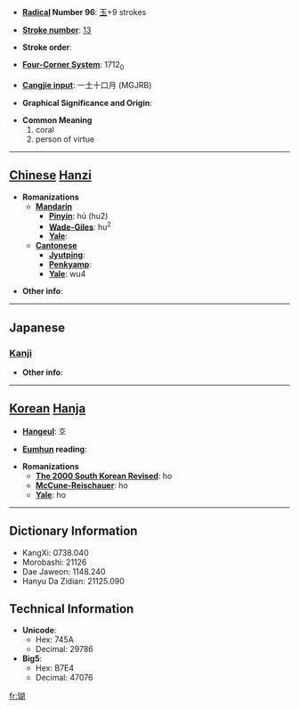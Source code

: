 * '''[[Wiktionary:Chinese radical index| Radical]] Number 96''': [[Wiktionary:Chinese radical index 玉|玉]]+9 strokes

* '''[[Wiktionary:Chinese total strokes index|Stroke number]]''': [[Wiktionary:Chinese total strokes index 13|13]]

* '''Stroke order''': 

* '''[[Wiktionary:Chinese four corner index|Four-Corner System]]''': 1712<sub>0</sub>

* '''[[Wiktionary:Chinese Cangjie index|Cangjie input]]''': 一土十口月 (MGJRB)

* '''Graphical Significance and Origin''': 

* '''Common Meaning'''
*#coral
*# person of virtue


----

== [[Chinese]] [[Hanzi]] ==

* '''Romanizations'''
** '''[[Mandarin]]'''
*** '''[[Pinyin]]''': hú (hu2)
*** '''[[Wade-Giles]]''': hu<sup>2</sup>
*** '''[[Yale]]''': 
** '''[[Cantonese]]'''
*** '''[[Jyutping]]''':
*** '''[[Penkyamp]]''': 
*** '''[[Yale]]''': wu4

* '''Other info''': 

----

==Japanese==
===[[Kanji]]===
{{kanji|on readings=[[こ]] (ko), [[ご]] (go)|kun readings=}}

* '''Other info''':  

----

== [[Korean]] [[Hanja]] ==

* '''[[Hangeul]]''': 호

* '''[[Eumhun]] reading''': 

* '''Romanizations'''
** '''[[The 2000 South Korean Revised Romanization|The 2000 South Korean Revised]]''': ho
** '''[[McCune-Reischauer]]''': ho
** '''[[Yale]]''': ho

----

== Dictionary Information ==

* KangXi: 0738.040
* Morobashi: 21126
* Dae Jaweon: 1148.240
* Hanyu Da Zidian: 21125.090

== Technical Information ==

* '''Unicode''':
** Hex: 745A
** Decimal: 29786
* '''Big5''':
** Hex: B7E4
** Decimal: 47076

[[fr:瑚]]
